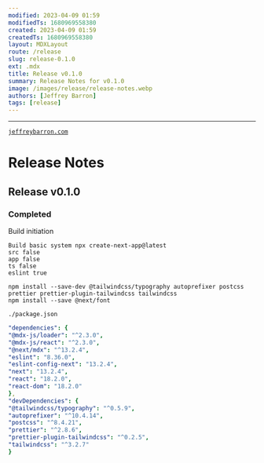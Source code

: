 ```yaml
---
modified: 2023-04-09 01:59  
modifiedTs: 1680969558380  
created: 2023-04-09 01:59  
createdTs: 1680969558380  
layout: MDXLayout  
route: /release
slug: release-0.1.0
ext: .mdx  
title: Release v0.1.0  
summary: Release Notes for v0.1.0
image: /images/release/release-notes.webp   
authors: [Jeffrey Barron]
tags: [release]
---
```


---
[`jeffreybarron.com`](https://jeffreybarron.com)

# Release Notes

## Release v0.1.0

### Completed

Build initiation


```shell
Build basic system npx create-next-app@latest
src false
app false
ts false
eslint true

npm install --save-dev @tailwindcss/typography autoprefixer postcss prettier prettier-plugin-tailwindcss tailwindcss
npm install --save @next/font
```


`./package.json`

```yaml
"dependencies": {
"@mdx-js/loader": "^2.3.0",
"@mdx-js/react": "^2.3.0",
"@next/mdx": "^13.2.4",
"eslint": "8.36.0",
"eslint-config-next": "13.2.4",
"next": "13.2.4",
"react": "18.2.0",
"react-dom": "18.2.0"
},
"devDependencies": {
"@tailwindcss/typography": "^0.5.9",
"autoprefixer": "^10.4.14",
"postcss": "^8.4.21",
"prettier": "^2.8.6",
"prettier-plugin-tailwindcss": "^0.2.5",
"tailwindcss": "^3.2.7"
}
```

